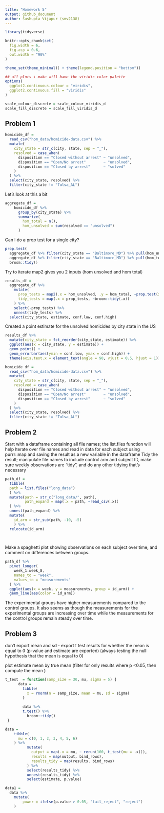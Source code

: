 ```yaml
---
title: "Homework 5"
output: github_document
author: Sushupta Vijapur (smv2138)
---
```

```r
library(tidyverse)

knitr::opts_chunk$set(
  fig.width = 6,
  fig.asp = 0.6,
  out.width = "90%"
)

theme_set(theme_minimal() + theme(legend.position = "bottom"))

## all plots i make will have the viridis color palette
options(
  ggplot2.continuous.colour = "viridis",
  ggplot2.continuous.fill = "viridis"
)

scale_colour_discrete = scale_colour_viridis_d
scale_fill_discrete = scale_fill_viridis_d

```

## Problem 1

```r
homicide_df = 
  read_csv("hom_data/homicide-data.csv") %>% 
  mutate(
    city_state = str_c(city, state, sep = "_"),
    resolved = case_when(
      disposition == "Closed without arrest" ~ "unsolved",
      disposition == "Open/No arrest"        ~ "unsolved",
      disposition == "Closed by arrest"      ~ "solved"
    )
  ) %>% 
  select(city_state, resolved) %>% 
  filter(city_state != "Tulsa_AL")
```

Let's look at this a bit

```r
aggregate_df = 
    homicide_df %>% 
      group_by(city_state) %>% 
      summarize(
        hom_total = n(),
        hom_unsolved = sum(resolved == "unsolved")
      )
```

Can I do a prop test for a single city?

```r
prop.test(
  aggregate_df %>% filter(city_state == "Baltimore_MD") %>% pull(hom_unsolved),
  aggregate_df %>% filter(city_state == "Baltimore_MD") %>% pull(hom_total)) %>% 
  broom::tidy()
```


Try to iterate
map2 gives you 2 inputs (hom unsolved and hom total)
```r
results_df = 
  aggregate_df %>% 
    mutate(
      prop_tests = map2(.x = hom_unsolved, .y = hom_total, ~prop.test(x = .x, n = .y)),
      tidy_tests = map(.x = prop_tests, ~broom::tidy(.x))
    ) %>% 
    select(-prop_tests) %>% 
    unnest(tidy_tests) %>% 
  select(city_state, estimate, conf.low, conf.high)
```

Created a point estimate for the unsolved homicides by city state in the US

```r
results_df %>% 
  mutate(city_state = fct_reorder(city_state, estimate)) %>% 
  ggplot(aes(x = city_state, y = estimate)) +
  geom_point() +
  geom_errorbar(aes(ymin = conf.low, ymax = conf.high)) +
  theme(axis.text.x = element_text(angle = 90, vjust = 0.5, hjust = 1))
```


```r

homicide_df = 
  read_csv("hom_data/homicide-data.csv") %>% 
  mutate(
    city_state = str_c(city, state, sep = "_"),
    resolved = case_when(
      disposition == "Closed without arrest" ~ "unsolved",
      disposition == "Open/No arrest"        ~ "unsolved",
      disposition == "Closed by arrest"      ~ "solved"
    )
  ) %>% 
  select(city_state, resolved) %>% 
  filter(city_state != "Tulsa_AL")
```


## Problem 2

Start with a dataframe containing all file names; the list.files function will help
Iterate over file names and read in data for each subject using purrr::map and saving the result as a new variable in the dataframe
Tidy the result; manipulate file names to include control arm and subject ID, make sure weekly observations are “tidy”, and do any other tidying that’s necessary
```r
path_df = 
  tibble(
  path = list.files("long_data")
  ) %>% 
  mutate(path = str_c("long_data/", path),
         path_expand = map(.x = path, ~read_csv(.x))
  ) %>% 
  unnest(path_expand) %>% 
  mutate(
    id_arm = str_sub(path, -10, -5)
    ) %>% 
  relocate(id_arm)
 
         
```


Make a spaghetti plot showing observations on each subject over time, and comment on differences between groups.
```r
path_df %>% 
  pivot_longer(
    week_1:week_8,
    names_to = "week",
    values_to = "measurements"
  ) %>% 
  ggplot(aes(x = week, y = measurements, group = id_arm)) +
  geom_line(aes(color = id_arm))
```
The experimental groups have higher measurements compared to the control groups. It also seems as though the measurements for the experimental groups are increasing over time while the measurements for the control groups remain steady over time.

## Problem 3

don't export mean and sd - export t test results for whether the mean is equal to 0 (p-value and estimate are exported) (always testing the null hypothesis that the mean is equal to 0)

plot estimate mean by true mean (filter for only results where p <0.05, then compute the mean )

```r
t_test  = function(samp_size = 30, mu, sigma = 5) {
      data = 
        tibble(
          x = rnorm(n = samp_size, mean = mu, sd = sigma)
        )
      
        data %>% 
        t.test() %>% 
          broom::tidy()
 }

data =
    tibble(
      mu = c(0, 1, 2, 3, 4, 5, 6)
    ) %>% 
          mutate(
            output = map(.x = mu, ~ rerun(100, t_test(mu = .x))),
            results = map(output, bind_rows),
            results_tidy = map(results, bind_rows)
          ) %>% 
          select(results_tidy) %>% 
          unnest(results_tidy) %>% 
          select(estimate, p.value)


```


```r

data1 = 
  data %>% 
    mutate(
        power = ifelse(p.value > 0.05, "fail_reject", "reject")
    )
    
  
```


